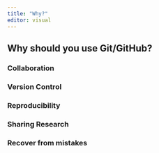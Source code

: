 ```yaml
---
title: "Why?"
editor: visual
---
```


## Why should you use Git/GitHub?

### Collaboration

### Version Control

### Reproducibility

### Sharing Research

### Recover from mistakes
